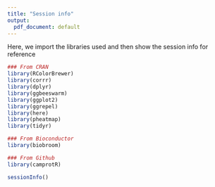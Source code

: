 ```yaml
---
title: "Session info"
output:
  pdf_document: default
---
```


Here, we import the libraries used and then show the session info for reference
```r
### From CRAN
library(RColorBrewer)
library(corrr)
library(dplyr)
library(ggbeeswarm)
library(ggplot2)
library(ggrepel)
library(here)
library(pheatmap)
library(tidyr)

### From Bioconductor
library(biobroom)

### From Github
library(camprotR)
```

```r
sessionInfo()
```



